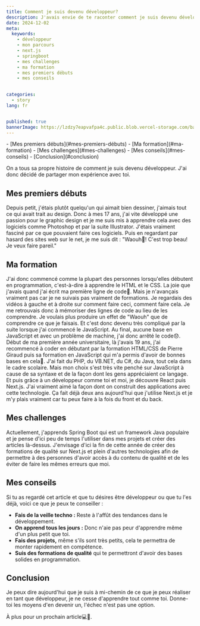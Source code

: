 ```yaml
---
title: Comment je suis devenu développeur?
description: J'avais envie de te raconter comment je suis devenu développeur. J'ai donc rédigé cet article pour t'en parler.
date: 2024-12-02
meta:
  keywords:
    - développeur
    - mon parcours
    - next.js
    - springboot
    - mes challenges
    - ma formation
    - mes premiers débuts
    - mes conseils
   

categories:
  - story
lang: fr


published: true
bannerImage: https://lzdzy7eapvafpa4c.public.blob.vercel-storage.com/bannerPosts/GD.png
---
```


<TableOfContents>
- [Mes premiers débuts](#mes-premiers-débuts)
- [Ma formation](#ma-formation)
- [Mes challenges](#mes-challenges)
- [Mes conseils](#mes-conseils)
- [Conclusion](#conclusion)
</TableOfContents>


On a tous sa propre histoire de comment je suis devenu développeur. J'ai donc décidé de partager mon expérience avec toi.

## Mes premiers débuts
Depuis petit, j'étais plutôt quelqu'un qui aimait bien dessiner, j'aimais tout ce qui avait trait au design. Donc à mes 17 ans, j'ai vite développé une passion pour le graphic design et je me suis mis à apprendre cela avec des logiciels comme Photoshop et par la suite Illustrator. J'étais vraiment fasciné par ce que pouvaient faire ces logiciels. Puis en regardant par hasard des sites web sur le net, je me suis dit : "Waouh🤩! C'est trop beau! Je veux faire pareil."

## Ma formation
J'ai donc commencé comme la plupart des personnes lorsqu'elles débutent en programmation, c'est-à-dire à apprendre le HTML et le CSS. La joie que j'avais quand j'ai écrit ma première ligne de code🤣. Mais je n'avançais vraiment pas car je ne suivais pas vraiment de formations. Je regardais des vidéos à gauche et à droite sur comment faire ceci, comment faire cela. Je me retrouvais donc à mémoriser des lignes de code au lieu de les comprendre. Je voulais plus produire un effet de "Waouh" que de comprendre ce que je faisais. Et c'est donc devenu très compliqué par la suite lorsque j'ai commencé le JavaScript. Au final, aucune base en JavaScript et avec un problème de machine, j'ai donc arrêté le code😞. Début de ma première année universitaire, là j'avais 19 ans, j'ai recommencé à coder en débutant par la formation HTML/CSS de Pierre Giraud puis sa formation en JavaScript qui m'a permis d'avoir de bonnes bases en cela🙂. J'ai fait du PHP, du VB.NET, du C#, du Java, tout cela dans le cadre scolaire. Mais mon choix s'est très vite penché sur JavaScript à cause de sa syntaxe et de la façon dont les gens appréciaient ce langage. Et puis grâce à un développeur comme toi et moi, je découvre React puis Next.js. J'ai vraiment aimé la façon dont on construit des applications avec cette technologie. Ça fait déjà deux ans aujourd'hui que j'utilise Next.js et je m'y plais vraiment car tu peux faire à la fois du front et du back.

## Mes challenges
Actuellement, j'apprends Spring Boot qui est un framework Java populaire et je pense d'ici peu de temps l'utiliser dans mes projets et créer des articles là-dessus. J'envisage d'ici la fin de cette année de créer des formations de qualité sur Next.js et plein d'autres technologies afin de permettre à des personnes d'avoir accès à du contenu de qualité et de les éviter de faire les mêmes erreurs que moi.

## Mes conseils
Si tu as regardé cet article et que tu désires être développeur ou que tu l'es déjà, voici ce que je peux te conseiller :
- **Fais de la veille techno :** Reste à l'affût des tendances dans le développement.
- **On apprend tous les jours :** Donc n'aie pas peur d'apprendre même d'un plus petit que toi.
- **Fais des projets,** même s'ils sont très petits, cela te permettra de monter rapidement en compétence.
- **Suis des formations de qualité** qui te permettront d'avoir des bases solides en programmation.

## Conclusion
Je peux dire aujourd'hui que je suis à mi-chemin de ce que je peux réaliser en tant que développeur, je ne cesse d'apprendre tout comme toi. Donne-toi les moyens d'en devenir un, l'échec n'est pas une option.

À plus pour un prochain article💻🚀.